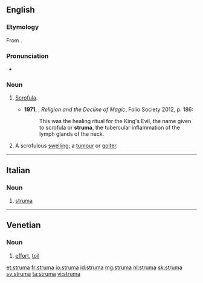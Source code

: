 ==English==
===Etymology===
From {{etyl|la|en}} {{term|struma|strūma|lang=la}}.

===Pronunciation===
*{{a|UK}} {{IPA|/ˈstɹuːmə/}}

===Noun===
{{en-noun|s|strumae}}

# {{cx|pathology|lang=en}} [[scrofula|Scrofula]].
#*'''1971''', {{w|Keith Thomas (historian)|Keith Thomas}}, ''Religion and the Decline of Magic'', Folio Society 2012, p. 186:
#*:This was the healing ritual for the King's Evil, the name given to scrofula or '''struma''', the tubercular inflammation of the lymph glands of the neck.
# {{cx|pathology|lang=en}} A scrofulous [[swelling]]; a [[tumour]] or [[goiter]].

----

==Italian==

===Noun===
{{it-noun|f}}

# [[#English|struma]]

----

==Venetian==

===Noun===
{{vec-noun|strum|f|a|e}}

# [[effort]], [[toil]]

[[et:struma]]
[[fr:struma]]
[[io:struma]]
[[id:struma]]
[[mg:struma]]
[[nl:struma]]
[[sk:struma]]
[[sv:struma]]
[[ta:struma]]
[[vi:struma]]